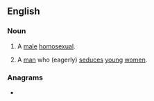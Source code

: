 ==English==

===Noun===
{{en-noun}}

# {{lb|en|US|slang}} A [[male]] [[homosexual]].
#: {{syn|en|arse bandit}} {{q|UK}}
# {{lb|en|dated|US|slang}} A [[man]] who (eagerly) [[seduce]]s [[young]] [[women]]. {{defdate|mid-1900s}}

===Anagrams===
* {{anagrams|en|a=aabdinsst|bastadins}}